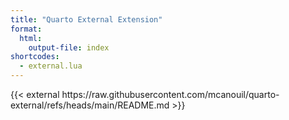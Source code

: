 ```yaml
---
title: "Quarto External Extension"
format:
  html:
    output-file: index
shortcodes: 
  - external.lua
---
```


{{< external https://raw.githubusercontent.com/mcanouil/quarto-external/refs/heads/main/README.md >}}
